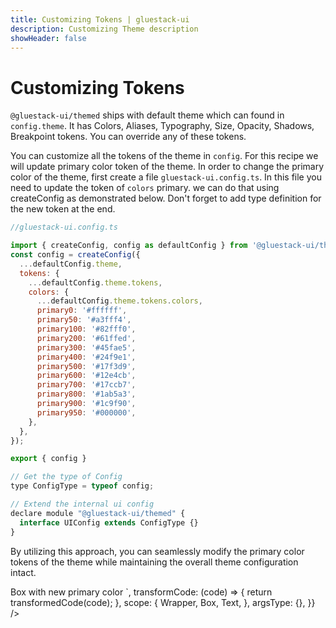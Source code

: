 ```yaml
---
title: Customizing Tokens | gluestack-ui
description: Customizing Theme description
showHeader: false
---
```



<Meta title="Theme/Customizing Tokens" />

# Customizing Tokens

`@gluestack-ui/themed` ships with default theme which can found in `config.theme`. It has Colors, Aliases, Typography, Size, Opacity, Shadows, Breakpoint tokens. You can override any of these tokens.

You can customize all the tokens of the theme in `config`. For this recipe we will update primary color token of the theme. In order to change the primary color of the theme, first create a file `gluestack-ui.config.ts`. In this file you need to update the token of `colors` primary. we can do that using createConfig as demonstrated below. Don't forget to add type definition for the new token at the end.

```js
//gluestack-ui.config.ts

import { createConfig, config as defaultConfig } from '@gluestack-ui/themed';
const config = createConfig({
  ...defaultConfig.theme,
  tokens: {
    ...defaultConfig.theme.tokens,
    colors: {
      ...defaultConfig.theme.tokens.colors,
      primary0: '#ffffff',
      primary50: '#a3fff4',
      primary100: '#82fff0',
      primary200: '#61ffed',
      primary300: '#45fae5',
      primary400: '#24f9e1',
      primary500: '#17f3d9',
      primary600: '#12e4cb',
      primary700: '#17ccb7',
      primary800: '#1ab5a3',
      primary900: '#1c9f90',
      primary950: '#000000',
    },
  },
});

export { config }

// Get the type of Config
type ConfigType = typeof config;

// Extend the internal ui config
declare module "@gluestack-ui/themed" {
  interface UIConfig extends ConfigType {}
}
```

By utilizing this approach, you can seamlessly modify the primary color tokens of the theme while maintaining the overall theme configuration intact.

<AppProvider>
  <CodePreview
    showComponentRenderer={true}
    showArgsController={false}
    metaData={{
      code: `
<Box
  bg="$primary500"
  p="$5"
  rounded="$lg"
>
  <Text color="$primary700">
    Box with new primary color
  </Text>
</Box>
`,
      transformCode: (code) => {
        return transformedCode(code);
      },
      scope: {
        Wrapper,
        Box,
        Text,
      },
      argsType: {},
    }}
  />
</AppProvider>
